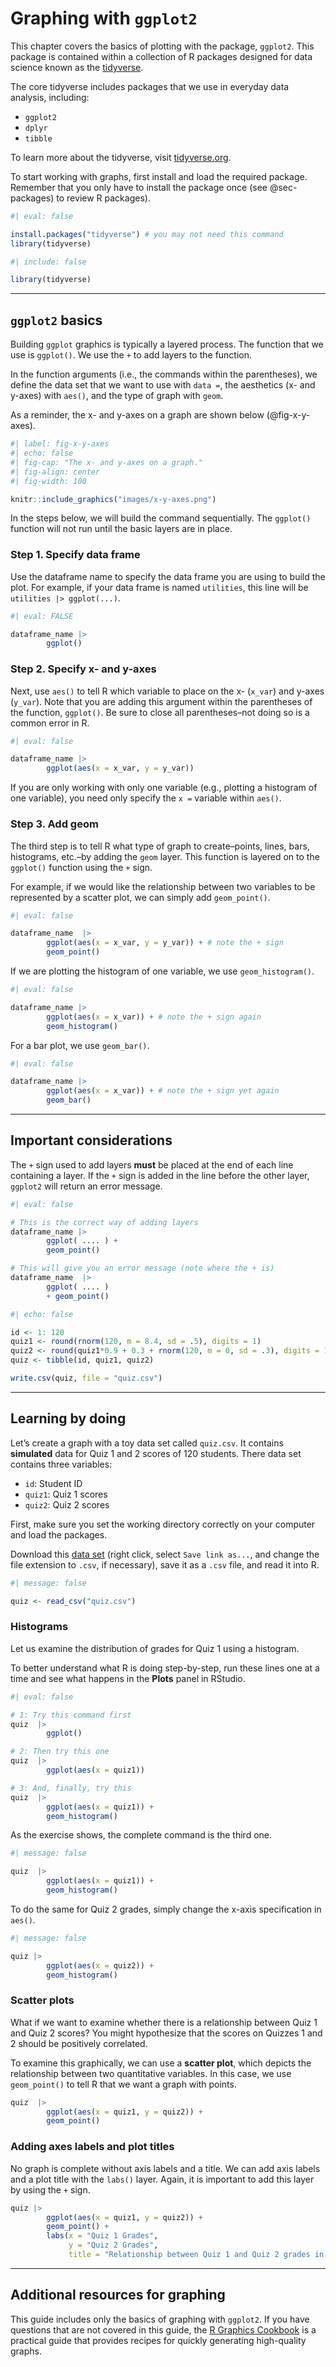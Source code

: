 # Graphing with `ggplot2` {#sec-ggplot2}

This chapter covers the basics of plotting with the package, `ggplot2`. This package is contained within a collection of R packages designed for data science known as the [tidyverse](https://www.tidyverse.org/).

The core tidyverse includes packages that we use in everyday data analysis, including:

- `ggplot2`
- `dplyr`
- `tibble`

To learn more about the tidyverse, visit [tidyverse.org](https://www.tidyverse.org/).

To start working with graphs, first install and load the required package. Remember that you only have to install the package once (see @sec-packages) to review R packages). 

```r
#| eval: false

install.packages("tidyverse") # you may not need this command
library(tidyverse)

```

```r
#| include: false

library(tidyverse) 

```

---

## `ggplot2` basics 

Building `ggplot` graphics is typically a layered process. The function that we use is `ggplot()`. We use the `+` to add layers to the function.

In the function arguments (i.e., the commands within the parentheses), we define the data set that we want to use with `data = `, the aesthetics (x- and y-axes) with `aes()`, and the type of graph with `geom`.

As a reminder, the x- and y-axes on a graph are shown below (@fig-x-y-axes).

```r
#| label: fig-x-y-axes
#| echo: false
#| fig-cap: "The x- and y-axes on a graph."
#| fig-align: center
#| fig-width: 100

knitr::include_graphics("images/x-y-axes.png")

```

In the steps below, we will build the command sequentially. The `ggplot()` function will not run until the basic layers are in place. 

### Step 1. Specify data frame

Use the dataframe name to specify the data frame you are using to build the plot. For example, if your data frame is named `utilities`, this line will be `utilities |> ggplot(...)`.

``` r
#| eval: FALSE

dataframe_name |> 
        ggplot() 

```

### Step 2. Specify x- and y-axes

Next, use `aes()` to tell R which variable to place on the x- (`x_var`) and y-axes (`y_var`). Note that you are adding this argument within the parentheses of the function, `ggplot()`. Be sure to close all parentheses--not doing so is a common error in R.

``` r
#| eval: false

dataframe_name |>
        ggplot(aes(x = x_var, y = y_var))

```

If you are only working with only one variable (e.g., plotting a histogram of one variable), you need only specify the `x = ` variable within `aes()`.

### Step 3. Add geom

The third step is to tell R what type of graph to create--points, lines, bars, histograms, etc.--by adding the `geom` layer. This function is layered on to the `ggplot()` function  using the `+` sign.

For example, if we would like the relationship between two variables to be represented by a scatter plot, we can simply add `geom_point()`. 

``` r
#| eval: false

dataframe_name  |>  
        ggplot(aes(x = x_var, y = y_var)) + # note the + sign
        geom_point()

```

If we are plotting the histogram of one variable, we use `geom_histogram()`. 

``` r
#| eval: false

dataframe_name |> 
        ggplot(aes(x = x_var)) + # note the + sign again
        geom_histogram()
```

For a bar plot, we use `geom_bar()`.

``` r
#| eval: false

dataframe_name |> 
        ggplot(aes(x = x_var)) + # note the + sign yet again
        geom_bar()
```

---

## Important considerations

The `+` sign used to add layers **must** be placed at the end of each line containing a layer. If the `+` sign is added in the line before the other layer, `ggplot2` will return an error message.

``` r
#| eval: false

# This is the correct way of adding layers
dataframe_name |> 
        ggplot( .... ) +
        geom_point()

# This will give you an error message (note where the + is)
dataframe_name  |>  
        ggplot( .... ) 
        + geom_point()
```

``` r
#| echo: false

id <- 1: 120
quiz1 <- round(rnorm(120, m = 8.4, sd = .5), digits = 1)
quiz2 <- round(quiz1*0.9 + 0.3 + rnorm(120, m = 0, sd = .3), digits = 1)
quiz <- tibble(id, quiz1, quiz2)

write.csv(quiz, file = "quiz.csv")

```

---

## Learning by doing

Let's create a graph with a toy data set called `quiz.csv`. It contains **simulated** data for Quiz 1 and 2 scores of 120 students. There data set contains three variables: 

- `id`: Student ID
- `quiz1`: Quiz 1 scores
- `quiz2`: Quiz 2 scores

First, make sure you set the working directory correctly on your computer and load the packages. 

Download this [data set](https://raw.githubusercontent.com/sarakyeo/COMM3710-textbook/refs/heads/main/quiz.csv) (right click, select `Save link as...`, and change the file extension to `.csv`, if necessary), save it as a `.csv` file, and read it into R.

```r
#| message: false

quiz <- read_csv("quiz.csv")

```

### Histograms
Let us examine the distribution of grades for Quiz 1 using a histogram.  

To better understand what R is doing step-by-step, run these lines one at a time and see what happens in the **Plots** panel in RStudio. 

``` r
#| eval: false

# 1: Try this command first
quiz  |>  
        ggplot()

# 2: Then try this one
quiz  |>  
        ggplot(aes(x = quiz1))

# 3: And, finally, try this
quiz  |>  
        ggplot(aes(x = quiz1)) +
        geom_histogram()

```

As the exercise shows, the complete command is the third one. 
```r
#| message: false

quiz  |>  
        ggplot(aes(x = quiz1)) +
        geom_histogram()

```

To do the same for Quiz 2 grades, simply change the x-axis specification in `aes()`.

```r
#| message: false

quiz |>  
        ggplot(aes(x = quiz2)) +
        geom_histogram()

```

### Scatter plots

What if we want to examine whether there is a relationship between Quiz 1 and Quiz 2 scores? You might hypothesize that the scores on Quizzes 1 and 2 should be positively correlated.

To examine this graphically, we can use a **scatter plot**, which depicts the relationship between two quantitative variables. In this case, we use `geom_point()` to tell R that we want a graph with points.

```r

quiz  |>  
        ggplot(aes(x = quiz1, y = quiz2)) +
        geom_point() 

```

### Adding axes labels and plot titles

No graph is complete without axis labels and a title. We can add axis labels and a plot title with the `labs()` layer. Again, it is important to add this layer by using the `+` sign.

```r

quiz |> 
        ggplot(aes(x = quiz1, y = quiz2)) +
        geom_point() + 
        labs(x = "Quiz 1 Grades", 
             y = "Quiz 2 Grades",
             title = "Relationship between Quiz 1 and Quiz 2 grades in COMM 3710")

```

---

## Additional resources for graphing

This guide includes only the basics of graphing with `ggplot2`. If you have questions that are not covered in this guide, the [R Graphics Cookbook](https://r-graphics.org/index.html) is a practical guide that provides recipes for quickly generating high-quality graphs.

